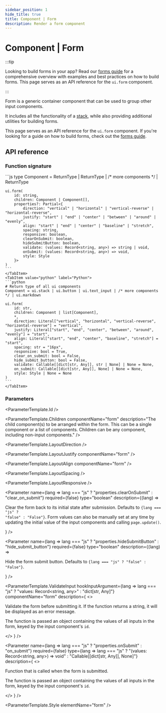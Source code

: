 ```yaml
---
sidebar_position: 1
hide_title: true
title: Component | Form
description: Render a form component
---
```




# Component | Form

:::tip

Looking to build forms in your app? Read our [forms guide](/guides/forms) for a comprehensive overview with examples and best practices on how to build forms. This page serves as an API reference for the `ui.form` component.

:::

Form is a generic container component that can be used to group other input components.

It includes all the functionality of a [stack](/components/layout/stack), while also providing additional utilities for building forms.

This page serves as an API reference for the `ui.form` component. If you're looking for a guide on how to build forms, check out the [forms guide](/guides/forms).

## API reference

### Function signature

<Tabs groupId="sdkLanguage">
    <TabItem value="node" label="TypeScript / JavaScript">
    ```js
    type Component = ReturnType<typeof ui.textInput> | ReturnType<typeof ui.button> | /* more components */ | ReturnType<typeof ui.stack>

    ui.form(
        id: string,
        children: Component | Component[],
        properties?: Partial<{
            direction: "vertical" | "horizontal" | "vertical-reverse" | "horizontal-reverse",
            justify: "start" | "end" | "center" | "between" | "around" | "evenly",
            align: "start" | "end" | "center" | "baseline" | "stretch",
            spacing: string,
            responsive: boolean,
            clearOnSubmit: boolean,
            hideSubmitButton: boolean,
            validate: (values: Record<string, any>) => string | void,
            onSubmit: (values: Record<string, any>) => void,
            style: Style
        }>
    )
    ```
    </TabItem>
    <TabItem value="python" label="Python">
    ```python
    # Return type of all ui components
    Component = ui.stack | ui.button | ui.text_input | /* more components */ | ui.markdown

    ui.form(
        id: str,
        children: Component | list[Component],
        *,
        direction: Literal["vertical", "horizontal", "vertical-reverse", "horizontal-reverse"] = "vertical",
        justify: Literal["start", "end", "center", "between", "around", "evenly"] = "start",
        align: Literal["start", "end", "center", "baseline", "stretch"] = "start",
        spacing: str = "16px",
        responsive: bool = True,
        clear_on_submit: bool = False,
        hide_submit_button: bool = False,
        validate: Callable[[dict[str, Any]], str | None] | None = None,
        on_submit: Callable[[dict[str, Any]], None] | None = None,
        style: Style | None = None
    )
    ```
    </TabItem>
</Tabs>

### Parameters

<ParameterTemplate.Id />

<ParameterTemplate.Children
    componentName="form"
    description="The child component(s) to be arranged within the form. This can be a single component or a list of components. Children can be any component, including non-input components."
/>

<ParameterTemplate.LayoutDirection />

<ParameterTemplate.LayoutJustify
    componentName="form"
/>

<ParameterTemplate.LayoutAlign
    componentName="form"
/>

<ParameterTemplate.LayoutSpacing />

<ParameterTemplate.LayoutResponsive />

<Parameter
    name={lang => lang === "js" ? "properties.clearOnSubmit" : "clear_on_submit"}
    required={false}
    type="boolean"
    description={(lang) => <p>Clear the form back to its initial state after submission. Defaults to <code>{lang === "js" ? "false" : "False"}</code>. Form values can also be manually set at any time by updating the initial value of the input components and calling <code>page.update()</code>.</p>}
/>

<Parameter
    name={lang => lang === "js" ? "properties.hideSubmitButton" : "hide_submit_button"}
    required={false}
    type="boolean"
    description={(lang) => <p>Hide the form submit button. Defaults to <code>{lang === "js" ? "false" : "False"}</code>.</p>}
/>

<ParameterTemplate.ValidateInput
    hookInputArgument={lang => lang === "js" ? "values: Record<string, any>" : "dict[str, Any]"}
    componentName="form"
    description={
        <>
            <p>Validate the form before submitting it. If the function returns a string, it will be displayed as an error message.</p>
            <p>The function is passed an object containing the values of all inputs in the form, keyed by the input component's <code>id</code>.</p>
        </>
    }
/>

<Parameter
    name={lang => lang === "js" ? "properties.onSubmit" : "on_submit"}
    required={false}
    type={lang => lang === "js" ? "(values: Record<string, any>) => void" : "Callable[[dict[str, Any]], None]"}
    description={
        <>
            <p>Function that is called when the form is submitted.</p>
            <p>The function is passed an object containing the values of all inputs in the form, keyed by the input component's <code>id</code>.</p>
        </>
    }
/>

<ParameterTemplate.Style
    elementName="form"
/>

